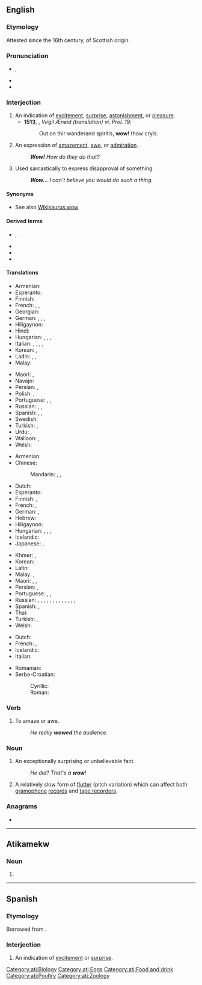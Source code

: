 {{also|WoW}}
==English==
{{wikipedia}}

===Etymology===
Attested since the 16th century, of Scottish origin.

===Pronunciation===
* {{enPR|wou}}, {{IPA|/waʊ̯/|lang=en}}
* {{audio|en-us-wow.ogg|Audio (US)|lang=en}}
* {{rhymes|aʊ|lang=en}}

===Interjection===
{{en-interj}}

# An indication of [[excitement]], [[surprise]], [[astonishment]], or [[pleasure]].
#* '''1513''', {{w|Gavin Douglas}}, ''Virgil Æneid (translation) vi. Prol. 19'':
#*: Out on thir wanderand spiritis, '''wow!''' thow cryis.
# An expression of [[amazement]], [[awe]], or [[admiration]].
#: '''''Wow!''' How do they do that?''
# Used sarcastically to express disapproval of something.
#: '''''Wow...''' I can't believe you would do such a thing.''

====Synonyms====
* See also [[Wikisaurus:wow]]

====Derived terms====
* {{l|en|wowzer}}, {{l|en|wowser}}
* {{l|en|wowsers}}<!--mostly different senses from 'wowser'-->
* {{l|en|wowzah}}
* {{l|en|wowee}}

====Translations====
{{trans-top|excitement}}
* Armenian: {{t|hy|ջա՜ն, հրաշալի է}}
* Esperanto: {{t|eo|ŭaŭ}}
* Finnish: {{t+|fi|vau!}}
* French: {{t+|fr|waouh}}, {{t+|fr|ouah}}, {{t+|fr|oh là là}}
* Georgian: {{t|ka|ვაშა}}
* German: {{t+|de|toll!}}, {{t+|de|boah!}}, {{t+|de|Junge!|m}}, {{t+|de|Mensch!|m}}
* Hiligaynon: {{t|hil|aba|alt=abá}}
* Hindi: {{t+|hi|वाह|tr=vāh|sc=Deva}}
* Hungarian: {{t|hu|hűha!}}, {{t|hu|tyű!}}, {{t|hu|tyűha!}}, {{t+|hu|ejha!}}
* Italian: {{t+|it|accipicchia}}, {{t+|it|accidenti}}, {{t|it|per tutti i diavoli}}, {{t|it|per la miseria}}, {{t+|it|incredibile}}
* Korean: {{t|ko|우와}}, {{t+|ko|와}}
* Ladin: {{t|lld|putega}}, {{t|lld|bestia}}, {{t|lld|ma ies'a mat}}
* Malay: {{t|ms|wau}}
{{trans-mid}}
* Maori: {{t|mi|ānana}}, {{t|mi|ēhe}}
* Navajo: {{t|nv|doo lá dóʼ da}}
* Persian: {{t+|fa|وه|tr=vah|sc=fa-Arab}}, {{t+|fa|به|tr=bah|sc=fa-Arab}}
* Polish: {{t+|pl|wow!}}, {{t|pl|o rany}}
* Portuguese: {{t+|pt|uau}}, {{t|pt|uia}}, {{t+|pt|nossa}}
* Russian: {{t+|ru|ух ты́}}, {{t+|ru|ва́у}} {{qualifier|neologism}}, {{t+|ru|ура́}}
* Spanish: {{t+|es|guau|alt=¡guau!}}, {{t+|es|guao|alt=¡guao!}}, {{t+|es|hala}}
* Swedish: {{t+|sv|oj}}
* Turkish: {{t+|tr|vay}}, {{t|tr|vay canına}}
* Urdu: {{t+|ur|واہ|tr=vāh|sc=ur-Arab}}, {{t|ur|وا|tr=vā|sc=ur-Arab}}
* Walloon: {{t+|wa|oufti}}, {{t+|wa|ayayay}}
* Welsh: {{t|cy|waw}}
{{trans-bottom}}

{{trans-top|amazement}}
* Armenian: {{t|hy|մաման-ծաղկաման}}
* Chinese:
*: Mandarin: {{t+|cmn|哇塞|tr=wāsài|sc=Hani}}, {{t+|cmn|哇|tr=wā|sc=Hani}}, {{t+|cmn|哎呀|tr=āiyā|sc=Hani}}
* Dutch: {{t+|nl|wauw}}
* Esperanto: {{t|eo|ŭaŭ}}
* Finnish: {{t+|fi|vau!}}, {{t|fi|o-ho!}}
* French: {{t+|fr|ouah!}}, {{t+|fr|oh!}}
* German: {{t+|de|wow}}, {{t+|de|boah}}
* Hebrew: {{t|he|ואו|tr=waw|sc=Hebr}}
* Hiligaynon: {{t|hil|aba|alt=abá}}
* Hungarian: {{t|hu|hűha!}}, {{t|hu|tyű!}}, {{t|hu|tyűha!}}, {{t+|hu|ejha!}}
* Icelandic: {{t|is|vá}}
* Japanese: {{t|ja|わあ|tr=wā}}, {{t+|ja|すごい|alt=すごい！|tr=sugoi!}}
{{trans-mid}}
* Khmer: {{t|km|ចុម|tr=chom}}, {{t|km|វ៉វ់|tr=vorv}}
* Korean: {{t+|ko|와}}
* Latin: {{t|la|hui!}}
* Malay: {{t|ms|wau}}, {{t|ms|wah}}
* Maori: {{t|mi|ānana}}, {{t|mi|ēhe}}, {{t|mi|anō}}
* Persian: {{t+|fa|وه|tr=vah|sc=fa-Arab}}, {{t+|fa|به|tr=bah|sc=fa-Arab}}
* Portuguese: {{t+|pt|uau}}, {{t|pt|uia}}, {{t+|pt|nossa}}
* Russian: {{t+|ru|ого́}}, {{t+|ru|ого́|tr=ohó}}, {{t|ru|ничего́ себе́!|tr=ničevó sebé!}}, {{t+|ru|ба}}, {{t+|ru|ишь ты}}, {{t+|ru|на́до же}}, {{t+|ru|обалде́ть}}, {{t+|ru|ва́у}} {{qualifier|neologism}}, {{t+|ru|здо́рово}}, {{t+|ru|ух ты}}, {{t+|ru|офиге́ть}}, {{t+|ru|охуе́ть}} {{qualifier|vulgar}}, {{t+|ru|пизде́ц}} {{qualifier|vulgar}}, {{t|ru|пфф}}
* Spanish: {{t+|es|guau|alt=¡guau!}}, {{t+|es|guao|alt=¡guao!}}
* Thai: {{t+|th|ว้าว|tr=waaw}}
* Turkish: {{t+|tr|vay}}, {{t|tr|vay canına}}
* Welsh: {{t|cy|waw}}
{{trans-bottom}}

{{checktrans-top}}
* Dutch: {{t+check|nl|wauw!}}
* French: {{t+check|fr|oh!}}, {{t+check|fr|oh là là!}} {{t+check|fr|ouah!}}
* Icelandic: {{t-check|is|vá!}}
* Italian: {{t-check|it|uao!}}
{{trans-mid}}
* Romanian: {{t-check|ro|uau!}}
* Serbo-Croatian:
*: Cyrillic: {{t|sh|вау}}
*: Roman: {{t|sh|vau}}
{{trans-bottom}}

===Verb===
{{en-verb}}

# {{lb|en|informal}} To amaze or awe.
#: ''He really '''wowed''' the audience.''

===Noun===
{{en-noun}}

# {{lb|en|informal}} An exceptionally surprising or unbelievable fact.
#: ''He did? That's a '''wow'''!''
# {{lb|en|audio}} A relatively slow form of [[flutter]] (pitch variation) which can affect both [[gramophone]] [[record]]s and [[tape recorder]]s.

===Anagrams===
* {{anagrams|en|oww}}

----

==Atikamekw==

===Noun===
{{head|atj|noun}}

# {{l|en|egg}}

[[Category:atj:Biology]]
[[Category:atj:Eggs]]
[[Category:atj:Food and drink]]
[[Category:atj:Poultry]]
[[Category:atj:Zoology]]

----

==Spanish==

===Etymology===
Borrowed from {{bor|es|en|wow}}.

===Interjection===
{{es-interj}}

# An indication of [[excitement]] or [[surprise]].